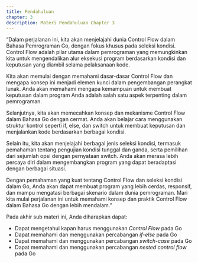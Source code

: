 ```yaml
---
title: Pendahuluan
chapter: 3
description: Materi Pendahuluan Chapter 3
---
```


“Dalam perjalanan ini, kita akan menjelajahi dunia Control Flow dalam Bahasa
Pemrograman Go, dengan fokus khusus pada seleksi kondisi. Control Flow
adalah pilar utama dalam pemrograman yang memungkinkan kita untuk
mengendalikan alur eksekusi program berdasarkan kondisi dan keputusan yang
diambil selama pelaksanaan kode.

Kita akan memulai dengan memahami dasar-dasar Control Flow dan mengapa
konsep ini menjadi elemen kunci dalam pengembangan perangkat lunak. Anda
akan memahami mengapa kemampuan untuk membuat keputusan dalam program
Anda adalah salah satu aspek terpenting dalam pemrograman.

Selanjutnya, kita akan memecahkan konsep dan mekanisme Control Flow dalam
Bahasa Go dengan cermat. Anda akan belajar cara menggunakan struktur
kontrol seperti if, else, dan switch untuk membuat keputusan dan menjalankan kode
berdasarkan berbagai kondisi.

Selain itu, kita akan menjelajahi berbagai jenis seleksi kondisi, termasuk pemahaman
tentang pengujian kondisi tunggal dan ganda, serta pemilihan dari sejumlah opsi
dengan pernyataan switch. Anda akan merasa lebih percaya diri dalam
mengembangkan program yang dapat beradaptasi dengan berbagai situasi.

Dengan pemahaman yang kuat tentang Control Flow dan seleksi kondisi dalam
Go, Anda akan dapat membuat program yang lebih cerdas, responsif, dan
mampu mengatasi berbagai skenario dalam dunia pemrograman. Mari kita mulai
perjalanan ini untuk memahami konsep dan praktik Control Flow dalam Bahasa
Go dengan lebih mendalam.”

Pada akhir sub materi ini, Anda diharapkan dapat:

- Dapat mengetahui kapan harus menggunakan _Control Flow_ pada Go
- Dapat memahami dan menggunakan percabangan _if-else_ pada Go
- Dapat memahami dan menggunakan percabangan _switch-case_ pada Go
- Dapat memahami dan menggunakan percabangan _nested control flow_ pada Go
